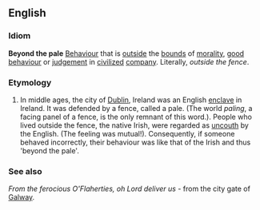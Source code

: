 ==English==
===Idiom===
'''Beyond the pale''' [[Behaviour]] that is [[outside]] the [[bound]]s of [[morality]], [[good]] [[behaviour]] or [[judgement]] in [[civilized]] [[company]].  Literally, ''outside the fence''.

===Etymology===
# In middle ages, the city of [[w:Dublin | Dublin]], Ireland was an English [[enclave]] in Ireland.  It was defended by a fence, called a pale.  (The world ''paling'', a facing panel of a fence, is the only remnant of this word.).  People who lived outside the fence, the native Irish, were regarded as [[uncouth]] by the English.  (The feeling was mutual!).  Consequently, if someone behaved incorrectly, their behaviour was like that of the Irish and thus 'beyond the pale'.  

===See also===
''From the ferocious O'Flaherties, oh Lord deliver us'' - from the city gate of [[w:Galway | Galway]].